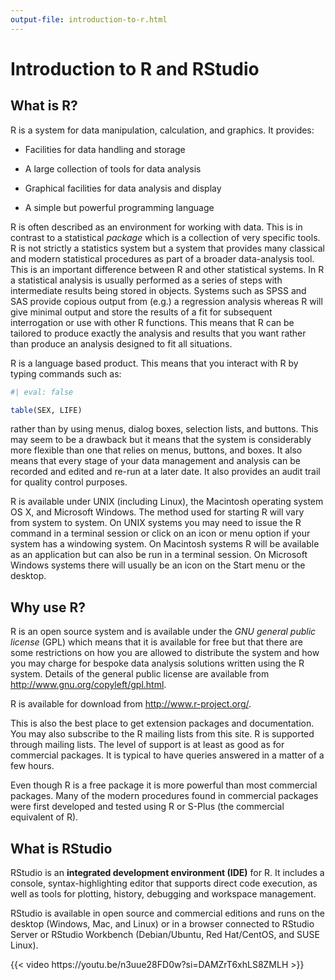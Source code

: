 ```yaml
---
output-file: introduction-to-r.html
---
```


# Introduction to R and RStudio {#sec-intro-r}

## What is R? {#sec-what-r}

R is a system for data manipulation, calculation, and graphics. It provides:

* Facilities for data handling and storage

* A large collection of tools for data analysis

* Graphical facilities for data analysis and display

* A simple but powerful programming language

R is often described as an environment for working with data. This is in contrast to a statistical *package* which is a collection of very specific tools. R is not strictly a statistics system but a system that provides many classical and modern statistical procedures as part of a broader data-analysis tool. This is an important difference between R and other statistical systems. In R a statistical analysis is usually performed as a series of steps with intermediate results being stored in objects. Systems such as SPSS and SAS provide copious output from (e.g.) a regression analysis whereas R will give minimal output and store the results of a fit for subsequent interrogation or use with other R functions. This means that R can be tailored to produce exactly the analysis and results that you want rather than produce an analysis designed to fit all situations.

R is a language based product. This means that you interact with R by typing commands such as: 

```r
#| eval: false

table(SEX, LIFE)
```

rather than by using menus, dialog boxes, selection lists, and buttons. This may seem to be a drawback but it means that the system is considerably more flexible than one that relies on menus, buttons, and boxes. It also means that every stage of your data management and analysis can be recorded and edited and re-run at a later date. It also provides an audit trail for quality control purposes.

R is available under UNIX (including Linux), the Macintosh operating system OS X, and Microsoft Windows. The method used for starting R will vary from system to system. On UNIX systems you may need to issue the R command in a terminal session or click on an icon or menu option if your system has a windowing system. On Macintosh systems R will be available as an application but can also be run in a terminal session. On Microsoft Windows systems there will usually be an icon on the Start menu or the desktop.

## Why use R? {#sec-why-r}

R is an open source system and is available under the *GNU general public license* (GPL) which means that it is available for free but that there are some restrictions on how you are allowed to distribute the system and how you may charge for bespoke data analysis solutions written using the R system. Details of the general public license are available from [http://www.gnu.org/copyleft/gpl.html](http://www.gnu.org/copyleft/gpl.html).

R is available for download from [http://www.r-project.org/](http://www.r-project.org/).

This is also the best place to get extension packages and documentation. You may also subscribe to the R mailing lists from this site. R is supported through mailing lists. The level of support is at least as good as for commercial packages. It is typical to have queries answered in a matter of a few hours.

Even though R is a free package it is more powerful than most commercial packages. Many of the modern procedures found in commercial packages were first developed and tested using R or S-Plus (the commercial equivalent of R).

## What is RStudio {#sec-what-rstudio}

RStudio is an **integrated development environment (IDE)** for R. It includes a console, syntax-highlighting editor that supports direct code execution, as well as tools for plotting, history, debugging and workspace management.

RStudio is available in open source and commercial editions and runs on the desktop (Windows, Mac, and Linux) or in a browser connected to RStudio Server or RStudio Workbench (Debian/Ubuntu, Red Hat/CentOS, and SUSE Linux).

{{< video https://youtu.be/n3uue28FD0w?si=DAMZrT6xhLS8ZMLH >}}

<!---
## Why use RStudio {#why-rstudio}
--->
